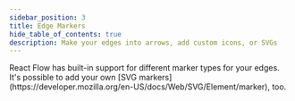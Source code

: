 ```yaml
---
sidebar_position: 3
title: Edge Markers
hide_table_of_contents: true
description: Make your edges into arrows, add custom icons, or SVGs
---
```



<ExampleLayout>
React Flow has built-in support for different marker types for your edges. It's possible to add your own [SVG markers](https://developer.mozilla.org/en-US/docs/Web/SVG/Element/marker), too.

<ExampleViewer codePath="example-flows/Markers" />
</ExampleLayout>
